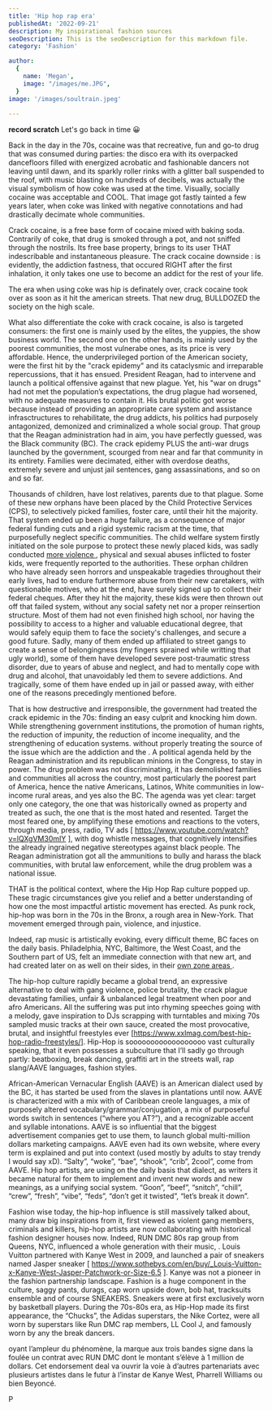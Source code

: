 ```yaml
---
title: 'Hip hop rap era'
publishedAt: '2022-09-21'
description: My inspirational fashion sources
seoDescription: This is the seoDescription for this markdown file.
category: 'Fashion'

author:
  {
    name: 'Megan',
    image: "/images/me.JPG",
  }
image: '/images/soultrain.jpeg'
  
---
```


**record scratch** Let's go back in time 😀

Back in the day in the 70s, cocaine was that recreative, fun and go-to drug that was consumed during parties: the disco era with its overpacked dancefloors filled with energized acrobatic and fashionable dancers not leaving until dawn, and its sparkly roller rinks with a glitter ball suspended to the roof,
 with music blasting on hundreds of decibels, was actually the visual symbolism of how coke was used at the time. 
Visually, socially cocaine was acceptable and COOL. That image got fastly tainted a few years later, when coke was linked with negative connotations and had drastically decimate whole communities.

Crack cocaine, is a free base form of cocaine mixed with baking soda. Contrarily of coke, that drug is smoked through a pot, and not sniffed through the nostrils. Its free base property, brings to its user THAT indescribable and instantaneous pleasure. 
The crack cocaine downside : is evidently, the addiction fastness, that occured RIGHT after the first inhalation, it only takes one use to become an addict for the rest of your life. 

The era when using coke was hip is definately over, crack cocaine took over as soon as it hit the american streets. That new drug, BULLDOZED the society on the high scale.

What also differentiate the coke with crack cocaine, is also is targeted consumers: the first one is mainly used by the elites, the yuppies, the show business world. The second one on the other hands, is mainly used by the poorest communities, the most vulnerabe ones, as its price is very affordable. 
Hence, the underprivileged portion of the American society, were the first hit by the "crack epidemy" and its cataclysmic and irreparable repercussions, that it has ensued. 
President Reagan, had to intervene and launch a political offensive against that new plague. Yet, his "war on drugs" had not met the population’s expectations, the drug plague had worsened, with no adequate measures to contain it. 
His brutal politic got worse because instead of providing an appropriate care system and assistance infrasctructures to rehabilitate, the drug addicts, his politics had purposely antagonized, demonized and criminalized a whole social group.
That group that the Reagan administration had in aim, you have perfectly guessed, was the Black community (BC).
The crack epidemy PLUS the anti-war drugs launched by the government, scourged from near and far that community in its entirety. Families were decimated, either with overdose deaths, extremely severe and unjust jail sentences, gang assassinations, and so on and so far.

Thousands of children, have lost relatives, parents due to that plague. Some of these new orphans have been placed by the Child Protective Services (CPS), to selectively picked families, foster care, until their hit the majority.
That system ended up been a huge failure, as a consequence of major federal funding cuts and a rigid systemic racism at the time, that purposefully neglect specific communities.
The child welfare system firstly initiated on the sole purpose to protect these newly placed kids, was sadly conducted <a href="https://imprintnews.org/child-welfare-2/nearly-half-of-children-experience-cps-investigations/57396 "> more violence </a>, physical and sexual abuses inflicted to foster kids, were frequently reported to the authorities.
These orphan children who have already seen horrors and unspeakable tragedies throughout their early lives, had to endure furthermore abuse from their new caretakers, with questionable motives, who at the end, have surely signed up to collect their federal cheques. 
After they hit the majority, these kids were then thrown out off that failed system, without any social safety net nor a proper reinsertion structure. Most of them had not even finished high school, nor having the possibility to access to a higher and valuable educational degree, that would safely equip them to face the society's challenges, and secure a good future.
Sadly, many of them ended up affiliated to street gangs to create a sense of belongingness (my fingers sprained while writting that ugly world), some of them have developed severe post-traumatic stress disorder, due to years of abuse and neglect, and had to mentally cope with drug and alcohol, that unavoidably led them to severe addictions. 
And tragically, some of them have ended up in jail or passed away, with either one of the reasons precedingly mentioned before. 

That is how destructive and irresponsible, the government had treated the crack epidemic in the 70s: finding an easy culprit and knocking him down. While  strengthening government institutions, the promotion of human rights, the reduction of impunity, the reduction of income inequality, and the strengthening of education systems. without properly treating the source of the issue which are the addiction and the . A political agenda held by the Reagan administration and its republican minions in the Congress, to stay in power. The drug problem was not discriminating, it has demolished families and communities all across the country, most particularly the poorest part of America, 
hence the native Americans, Latinos, White communities in low-income rural areas, and yes also the BC.
 The agenda was yet clear: target only one category, the one that was historically owned as property and treated as such, the one that is the most hated and resented. 
Target the most feared one, by amplifying these emotions and reactions to the voters, through media, press, radio, TV ads [ https://www.youtube.com/watch?v=lQXgVM30mIY ], with dog whistle messages, that cognitively intensifies the already ingrained negative stereotypes against black people. The Reagan administration got all the ammunitions to bully and harass the black communities, with brutal law enforcement, while the drug problem was a national issue.

THAT is the political context, where the Hip Hop Rap culture popped up. These tragic circumstances give you relief and a better understanding of how one the most impactful artistic movement has erected. As punk rock, hip-hop was born in the 70s in the Bronx, a rough area in New-York. That movement emerged through pain, violence, and injustice. 

Indeed, rap music is artistically evoking, every difficult theme, BC faces on the daily basis. Philadelphia, NYC, Baltimore, the West Coast, and the Southern part of US, felt an immediate connection with that new art, and had created later on as well on their sides, in their <a href="https://www.npr.org/2022/02/09/1079761477/snoop-dogg-now-owns-death-row-records"> own zone areas </a>.    

The hip-hop culture rapidly became a global trend, an expressive alternative to deal with gang violence, police brutality, the crack plague devastating families, unfair & unbalanced legal treatment when poor and afro Americans. All the suffering was put into rhyming speeches going with a melody, gave inspiration to DJs scrapping with turntables and mixing 70s sampled music tracks at their own sauce, created the most provocative, brutal, and insightful freestyles ever [https://www.xxlmag.com/best-hip-hop-radio-freestyles/]. Hip-Hop is soooooooooooooooooo vast culturally speaking, that it even possesses a subculture that I’ll sadly go through partly: beatboxing, break dancing, graffiti art in the streets wall, rap slang/AAVE languages, fashion styles. 

African-American Vernacular English (AAVE) is an American dialect used by the BC, it has started be used from the slaves in plantations until now. AAVE is characterized with a mix with of Caribbean creole languages, a mix of purposely altered vocabulary/grammar/conjugation, a mix  of purposeful words switch in sentences (“where you AT?”), and a recognizable accent and syllable intonations. AAVE is so influential that the biggest advertisement companies get to use them, to launch global multi-million dollars marketing campaigns. AAVE even had its own website, where every term is explained and put into context (used mostly by adults to stay trendy I would say xD). 
“Salty”, “woke”, “bae”, “shook”, “crib”, 2cool”, come from AAVE. Hip hop artists, are using on the daily basis that dialect, as writers it became natural for them to implement and invent new words and new meanings, as a unifying social system. “Goon”, “beef”, “snitch”, “chill”, “crew”, “fresh”, “vibe”, “feds”, “don’t get it twisted”, “let’s break it down”.

Fashion wise today, the hip-hop influence is still massively talked about, many draw big inspirations from it, first viewed as violent gang members, criminals and killers, hip-hop artists are now collaborating with historical fashion designer houses now. Indeed, RUN DMC  80s rap group from Queens, NYC,  influenced a whole generation with their music,      . Louis Vuitton partnered with Kanye West in 2009, and launched a pair of sneakers named Jasper sneaker [ https://www.sothebys.com/en/buy/_Louis-Vuitton-x-Kanye-West-Jasper-Patchwork-or-Size-6.5  ]. Kanye was not a pioneer in the fashion partnership landscape. Fashion is a huge component in the culture, saggy pants, durags, cap worn upside down, bob hat, tracksuits ensemble and of course SNEAKERS. 
Sneakers were at first exclusively worn by basketball players. During the 70s-80s era, as Hip-Hop made its first appearance, the “Chucks”, the Adidas superstars, the Nike Cortez, were all worn by superstars like Run DMC rap members,  LL Cool J, and famously worn by any the break dancers. 

oyant l’ampleur du phénomène, la marque aux trois bandes signe dans la foulée un contrat avec RUN DMC dont le montant s’élève à 1 million de dollars. Cet endorsement deal va ouvrir la voie à d’autres partenariats avec plusieurs artistes dans le futur à l’instar de Kanye West, Pharrell Williams ou bien Beyoncé.

P
